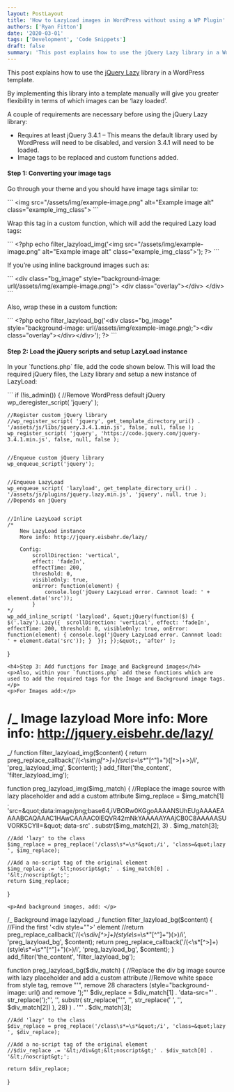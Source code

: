 ```yaml
---
layout: PostLayout
title: 'How to LazyLoad images in WordPress without using a WP Plugin'
authors: ['Ryan Fitton']
date: '2020-03-01'
tags: ['Development', 'Code Snippets']
draft: false
summary: 'This post explains how to use the jQuery Lazy library in a WordPress template. By implementing this library into a template manually will give you greater flexibility in terms of which images can be &amp;#8216;lazy loaded&amp;#8217;. A couple of requirements are necessary before using the jQuery Lazy library: Requires at least jQuery 3.4.1 &amp;#8211; This [&amp;hellip;]'
---
```


<p>This post explains how to use the <a href="https://github.com/eisbehr-/jquery.lazy/blob/master/jquery.lazy.min.js">jQuery Lazy</a> library in a WordPress template.</p>
<p>By implementing this library into a template manually will give you greater flexibility in terms of which images can be &#8216;lazy loaded&#8217;.</p>
<p>A couple of requirements are necessary before using the jQuery Lazy library:</p>
<ul>
<li>Requires at least jQuery 3.4.1 &#8211; This means the default library used by WordPress will need to be disabled, and version 3.4.1 will need to be loaded.</li>
<li>Image tags to be replaced and custom functions added.</li>
</ul>
<h4>Step 1: Converting your image tags</h4>
<p>Go through your theme and you should have image tags similar to:</p>
```
&lt;img src=&quot;/assets/img/example-image.png&quot; alt=&quot;Example image alt&quot; class=&quot;example_img_class&quot;&gt;
```
<p>Wrap this tag in a custom function, which will add the required Lazy load tags:</p>
```
&lt;?php echo filter_lazyload_img('&lt;img src=&quot;/assets/img/example-image.png&quot; alt=&quot;Example image alt&quot; class=&quot;example_img_class&quot;&gt;'); ?&gt;
```
<p>If you&#8217;re using inline background images such as:</p>
```
&lt;div class=&quot;bg_image&quot; style=&quot;background-image: url(/assets/img/example-image.png)&quot;&gt;
	&lt;div class=&quot;overlay&quot;&gt;&lt;/div&gt;
&lt;/div&gt;
```
<p>Also, wrap these in a custom function:</p>
```
&lt;?php echo filter_lazyload_bg('&lt;div class=&quot;bg_image&quot; style=&quot;background-image: url(/assets/img/example-image.png);&quot;&gt;&lt;div class=&quot;overlay&quot;&gt;&lt;/div&gt;&lt;/div&gt;'); ?&gt;
```
<h4>Step 2: Load the jQuery scripts and setup LazyLoad instance</h4>
<p>In your `functions.php` file, add the code shown below. This will load the required jQuery files, the Lazy library and setup a new instance of LazyLoad:</p>
```
if (!is_admin()) {
	//Remove WordPress default jQuery
	wp_deregister_script( 'jquery' );

    //Register custom jQuery library
    //wp_register_script( 'jquery', get_template_directory_uri() . '/assets/js/libs/jquery.3.4.1.min.js', false, null, false );
    wp_register_script( 'jquery', 'https://code.jquery.com/jquery-3.4.1.min.js', false, null, false );


    //Enqueue custom jQuery library
    wp_enqueue_script('jquery');


    //Enqueue LazyLoad
    wp_enqueue_script( 'lazyload', get_template_directory_uri() . '/assets/js/plugins/jquery.lazy.min.js', 'jquery', null, true ); //Depends on jQuery


    //Inline LazyLoad script
    /*
    	New LazyLoad instance
    	More info: http://jquery.eisbehr.de/lazy/

    	Config:
    		scrollDirection: 'vertical',
    		effect: 'fadeIn',
    		effectTime: 200,
    		threshold: 0,
    		visibleOnly: true,
    		onError: function(element) {
    			console.log('jQuery LazyLoad error. Cannnot load: ' + element.data('src'));
    		}
    */
    wp_add_inline_script( 'lazyload', &quot;jQuery(function($) {  $('.lazy').Lazy({  scrollDirection: 'vertical', effect: 'fadeIn', effectTime: 200, threshold: 0, visibleOnly: true, onError: function(element) { console.log('jQuery LazyLoad error. Cannnot load: ' + element.data('src')); }  }); });&quot;, 'after' );

}

```
<h4>Step 3: Add functions for Image and Background images</h4>
<p>Also, within your `functions.php` add these functions which are used to add the required tags for the Image and Background image tags.</p>
<p>For Images add:</p>
```

/_
Image lazyload
More info: More info: http://jquery.eisbehr.de/lazy/
==============================================================================
_/
function filter_lazyload_img($content) {
return preg_replace_callback('/(&lt;\s*img[^&gt;]+)(src\s*=\s\*&quot;[^&quot;]+&quot;)([^&gt;]+&gt;)/i', 'preg_lazyload_img', $content);
}
add_filter('the_content', 'filter_lazyload_img');

function preg_lazyload_img($img_match) {
	//Replace the image source with lazy placeholder and add a custom attribute
	$img_replace = $img_match[1] . 'src=&quot;data:image/png;base64,iVBORw0KGgoAAAANSUhEUgAAAAEAAAABCAQAAAC1HAwCAAAAC0lEQVR42mNkYAAAAAYAAjCB0C8AAAAASUVORK5CYII=&quot; data-src' . substr($img_match[2], 3) . $img_match[3];

    //Add 'lazy' to the class
    $img_replace = preg_replace('/class\s*=\s*&quot;/i', 'class=&quot;lazy ', $img_replace);

    //Add a no-script tag of the original element
    $img_replace .= '&lt;noscript&gt;' . $img_match[0] . '&lt;/noscript&gt;';
    return $img_replace;

}

```
<p>And background images, add: </p>
```

/_
Background image lazyload
_/
function filter_lazyload_bg($content) {
//Find the first '&lt;div style=&quot;&quot;&gt;' element
//return preg_replace_callback('/(&lt;\s*div[^&gt;]+)(style\s*=\s*&quot;[^&quot;]+&quot;)(&gt;)/i', 'preg_lazyload_bg', $content);
return preg_replace_callback('/(&lt;\s*[^&gt;]+)(style\s*=\s*&quot;[^&quot;]+&quot;)(&gt;)/i', 'preg_lazyload_bg', $content);
}
add_filter('the_content', 'filter_lazyload_bg');

function preg_lazyload_bg($div_match) {
//Replace the div bg image source with lazy placeholder and add a custom attribute
//Remove white space from style tag, remove &quot;'&quot;, remove 28 characters (style=&quot;background-image: url() and remove ');&quot;'
$div_replace = $div_match[1] . 'data-src=&quot;' . str_replace(');&quot;', '', substr( str_replace(&quot;'&quot;, '', str_replace(' ', '', $div_match[2]) ), 28) ) . '&quot;' . $div_match[3];

    //Add 'lazy' to the class
    $div_replace = preg_replace('/class\s*=\s*&quot;/i', 'class=&quot;lazy ', $div_replace);

    //Add a no-script tag of the original element
    //$div_replace .= '&lt;/div&gt;&lt;noscript&gt;' . $div_match[0] . '&lt;/noscript&gt;';

    return $div_replace;

}

```

```
